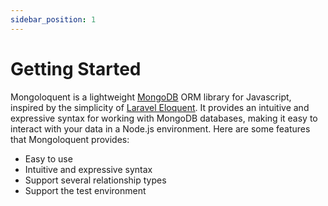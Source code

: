 ```yaml
---
sidebar_position: 1
---
```



# Getting Started

Mongoloquent is a lightweight [MongoDB](https://www.mongodb.com) ORM library for Javascript, inspired by the simplicity of [Laravel Eloquent](https://laravel.com). It provides an intuitive and expressive syntax for working with MongoDB databases, making it easy to interact with your data in a Node.js environment. Here are some features that Mongoloquent provides:

- Easy to use
- Intuitive and expressive syntax
- Support several relationship types
- Support the test environment

<Sponsor />
